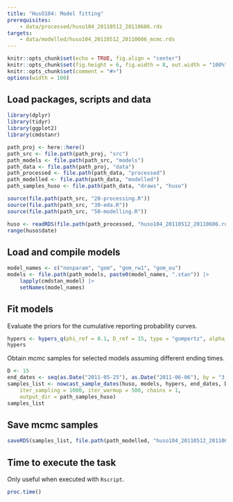 ```yaml
---
title: "HusO104: Model fitting"
prerequisites:
    - data/processed/huso104_20110512_20110606.rds
targets:
    - data/modelled/huso104_20110512_20110606_mcmc.rds
---
```


```r
knitr::opts_chunk$set(echo = TRUE, fig.align = "center")
knitr::opts_chunk$set(fig.height = 6, fig.width = 8, out.width = "100%")
knitr::opts_chunk$set(comment = "#>")
options(width = 100)
```

## Load packages, scripts and data

```r
library(dplyr)
library(tidyr)
library(ggplot2)
library(cmdstanr)

path_proj <- here::here()
path_src <- file.path(path_proj, "src")
path_models <- file.path(path_src, "models")
path_data <- file.path(path_proj, "data")
path_processed <- file.path(path_data, "processed")
path_modelled <- file.path(path_data, "modelled")
path_samples_huso <- file.path(path_data, "draws", "huso")

source(file.path(path_src, "20-processing.R"))
source(file.path(path_src, "30-eda.R"))
source(file.path(path_src, "50-modelling.R"))

huso <- readRDS(file.path(path_processed, "huso104_20110512_20110606.rds"))
range(huso$date)
```

## Load and compile models

```r
model_names <- c("nonparam", "gom", "gom_rw1", "gom_ou")
models <- file.path(path_models, paste0(model_names, ".stan")) |>
    lapply(cmdstan_model) |>
    setNames(model_names)
```

## Fit models

Evaluate the priors for the cumulative reporting probability curves.

```r
hypers <- hypers_q(phi_ref = 0.1, D_ref = 15, type = "gompertz", alpha_phi = 1.4, sd_log_b = 0.5, delay_seq = 0:15)
hypers
```

Obtain mcmc samples for selected models assuming different ending times.

```r
D <- 15
end_dates <- seq(as.Date("2011-05-25"), as.Date("2011-06-06"), by = "3 days")
samples_list <- nowcast_sample_dates(huso, models, hypers, end_dates, D,
    iter_sampling = 1000, iter_warmup = 500, chains = 1,
    output_dir = path_samples_huso)
samples_list
```

## Save mcmc samples

```r
saveRDS(samples_list, file.path(path_modelled, "huso104_20110512_20110606_mcmc.rds"))
```

## Time to execute the task

Only useful when executed with `Rscript`.

```r
proc.time()
```

